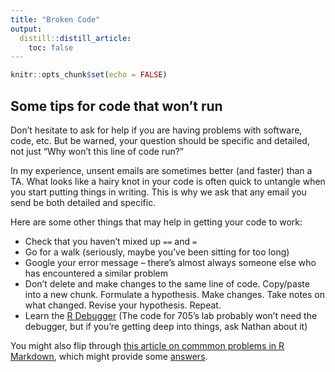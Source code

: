 ```yaml
---
title: "Broken Code"
output: 
  distill::distill_article:
    toc: false
---
```


```r
knitr::opts_chunk$set(echo = FALSE)
```

## Some tips for code that won't run

Don't hesitate to ask for help if you are having problems with software, code, etc. But be warned, your question should be specific and detailed, not just "Why won't this line of code run?"

In my experience, unsent emails are sometimes better (and faster) than a TA. What looks like a hairy knot in your code is often quick to untangle when you start putting things in writing. This is why we ask that any email you send be both detailed and  specific. 

Here are some other things that may help in getting your code to work:

* Check that you haven't mixed up `==` and `=`  
* Go for a walk (seriously, maybe you've been sitting for too long)  
* Google your error message -- there's almost always someone else who has encountered a similar problem  
* Don't delete and make changes to the same line of code. Copy/paste into a new chunk. Formulate a hypothesis. Make changes. Take notes on what changed. Revise your hypothesis. Repeat.  
* Learn the [R Debugger](https://support.rstudio.com/hc/en-us/articles/205612627-Debugging-with-the-RStudio-IDE#debugging-in-r-markdown-documents)  (The code for 705's lab probably won't need the debugger, but if you're getting deep into things, ask Nathan about it)

You might also flip through [this article on commmon problems in R Markdown](https://rmd4sci.njtierney.com/common-problems-with-rmarkdown-and-some-solutions.html), which might provide some <a href = "lab_02.html">answers</a>. 





